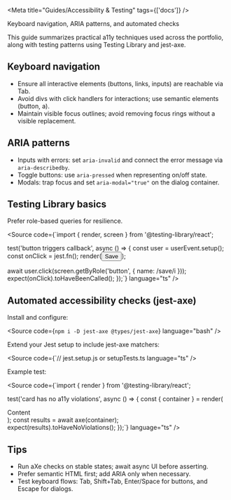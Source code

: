 
<Meta title="Guides/Accessibility & Testing" tags={['docs']} />

<Title>Accessibility & Testing</Title>

<Subtitle>Keyboard navigation, ARIA patterns, and automated checks</Subtitle>

<Description>
This guide summarizes practical a11y techniques used across the portfolio, along with testing patterns
using Testing Library and jest-axe.
</Description>

## Keyboard navigation

- Ensure all interactive elements (buttons, links, inputs) are reachable via Tab.
- Avoid divs with click handlers for interactions; use semantic elements (button, a).
- Maintain visible focus outlines; avoid removing focus rings without a visible replacement.

## ARIA patterns

- Inputs with errors: set `aria-invalid` and connect the error message via `aria-describedby`.
- Toggle buttons: use `aria-pressed` when representing on/off state.
- Modals: trap focus and set `aria-modal="true"` on the dialog container.

## Testing Library basics

Prefer role-based queries for resilience.

<Source
  code={`import { render, screen } from '@testing-library/react';

test('button triggers callback', async () => {
  const user = userEvent.setup();
  const onClick = jest.fn();
  render(<Button onClick={onClick}>Save</Button>);

  await user.click(screen.getByRole('button', { name: /save/i }));
  expect(onClick).toHaveBeenCalled();
});`}
  language="ts"
/>

## Automated accessibility checks (jest-axe)

Install and configure:

<Source code={`npm i -D jest-axe @types/jest-axe`} language="bash" />

Extend your Jest setup to include jest-axe matchers:

<Source
  code={`// jest.setup.js or setupTests.ts
  language="ts"
/>

Example test:

<Source
  code={`import { render } from '@testing-library/react';

test('card has no a11y violations', async () => {
  const { container } = render(<Card><div>Content</div></Card>);
  const results = await axe(container);
  expect(results).toHaveNoViolations();
});`}
  language="ts"
/>

## Tips

- Run aXe checks on stable states; await async UI before asserting.
- Prefer semantic HTML first; add ARIA only when necessary.
- Test keyboard flows: Tab, Shift+Tab, Enter/Space for buttons, and Escape for dialogs.

